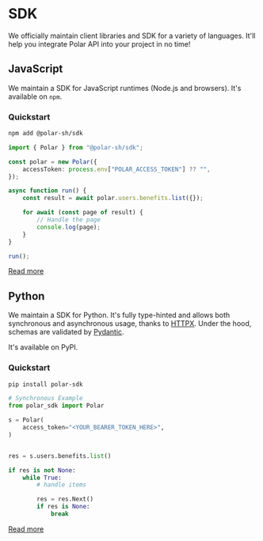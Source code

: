 
# SDK

We officially maintain client libraries and SDK for a variety of languages. It'll help you integrate Polar API into your project in no time!

## JavaScript

We maintain a SDK for JavaScript runtimes (Node.js and browsers). It's available on `npm`.

### Quickstart

```bash
npm add @polar-sh/sdk
```

```ts
import { Polar } from "@polar-sh/sdk";

const polar = new Polar({
    accessToken: process.env["POLAR_ACCESS_TOKEN"] ?? "",
});

async function run() {
    const result = await polar.users.benefits.list({});

    for await (const page of result) {
        // Handle the page
        console.log(page);
    }
}

run();
```

[<p className="text-xl text-center">Read more</p>](https://github.com/polarsource/polar-js)

## Python

We maintain a SDK for Python. It's fully type-hinted and allows both synchronous and asynchronous usage, thanks to [HTTPX](https://www.python-httpx.org/). Under the hood, schemas are validated by [Pydantic](https://docs.pydantic.dev/latest/).

It's available on PyPI.

### Quickstart

```bash
pip install polar-sdk
```

```py
# Synchronous Example
from polar_sdk import Polar

s = Polar(
    access_token="<YOUR_BEARER_TOKEN_HERE>",
)


res = s.users.benefits.list()

if res is not None:
    while True:
        # handle items

        res = res.Next()
        if res is None:
            break
```

[<p className="text-xl text-center">Read more</p>](https://github.com/polarsource/polar-python)
